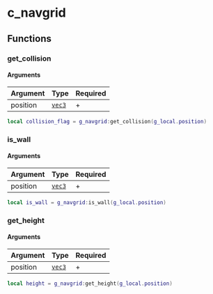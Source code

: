 # c_navgrid

## Functions

### get_collision

#### Arguments

| Argument | Type   | Required |
|----------|--------|----------|
| position | [`vec3`](/structs/vec3) | +        |

```lua
local collision_flag = g_navgrid:get_collision(g_local.position)
```

### is_wall

#### Arguments

| Argument | Type   | Required |
|----------|--------|----------|
| position | [`vec3`](/structs/vec3) | +        |

```lua
local is_wall = g_navgrid:is_wall(g_local.position)
```

### get_height

#### Arguments

| Argument | Type   | Required |
|----------|--------|----------|
| position | [`vec3`](/structs/vec3) | +        |

```lua
local height = g_navgrid:get_height(g_local.position)
```
